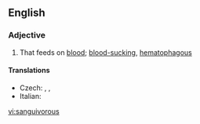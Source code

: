 ==English==

===Adjective===
{{en-adj}}

# That feeds on [[blood]]; [[blood-sucking]], [[hematophagous]]

====Translations====
{{trans-top|feeding on blood}}
* Czech: {{t|cs|krevsající}}, {{t|cs|sangvivorní}}, {{t|cs|hematofágní}}
* Italian: {{t|it|sanguivoro}}
{{trans-mid}}

{{trans-bottom}}

[[vi:sanguivorous]]
